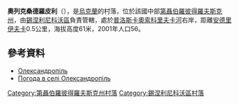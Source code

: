 {{coord|48|8|48|N|35|18|14|E|scale:30000_region:UA|display=title}}

'''奧列克桑德羅皮利'''（{{lang-uk|Олександропіль}}），是[[烏克蘭|烏克蘭]]的村落，位於該國中部[[第聶伯羅彼得羅夫斯克州|第聶伯羅彼得羅夫斯克州]]，由[[錫涅利尼科沃區|錫涅利尼科沃區]]負責管轄，處於[[普洛斯卡奧索科里夫卡河|普洛斯卡奧索科里夫卡河]]右岸，距離[[安德里伊夫卡_(錫涅利尼科沃區)|安德里伊夫卡]]0.5公里，海拔高度61米，2001年人口56。

==參考資料==
* [http://gska2.rada.gov.ua/pls/z7502/A005?rdat1=06.12.2007&rf7571=6271 Олександропіль]{{dead link|date=2017年12月 |bot=InternetArchiveBot |fix-attempted=yes }}
* [http://weather.in.ua/ua/dnepropetrovskaja/18783 Погода в селі Олександропіль] {{Wayback|url=http://weather.in.ua/ua/dnepropetrovskaja/18783 |date=20160607102536 }}

{{DEFAULTSORT:Олександропіль}}
[[Category:第聶伯羅彼得羅夫斯克州村落|Category:第聶伯羅彼得羅夫斯克州村落]]
[[Category:錫涅利尼科沃區村落|Category:錫涅利尼科沃區村落]]


{{Dnipropetrovsk-geo-stub}}